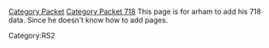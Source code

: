 [[Category Packet]]
[[Category Packet 718]]
This page is for arham to add his 718 data. Since he doesn't know how to add pages.


Category:RS2